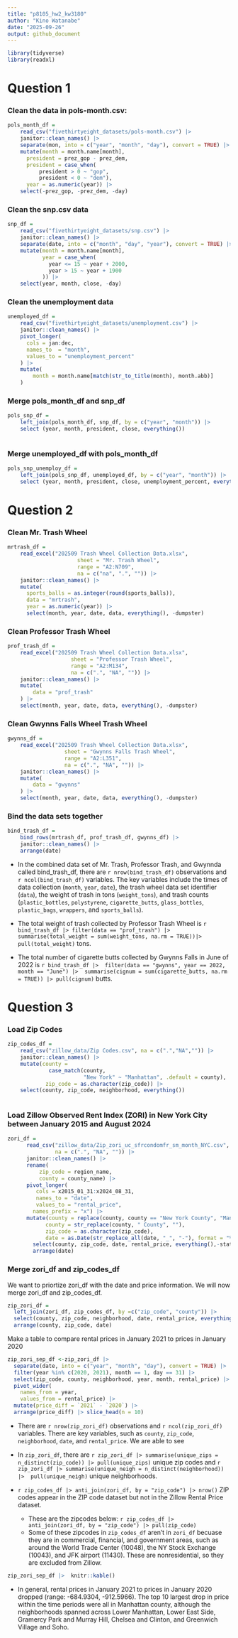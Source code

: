```yaml
---
title: "p8105_hw2_kw3180"
author: "Kino Watanabe"
date: "2025-09-26"
output: github_document
---
```


```r
library(tidyverse)
library(readxl)
```
# Question 1

### Clean the data in pols-month.csv:

```r
pols_month_df = 
    read_csv("fivethirtyeight_datasets/pols-month.csv") |> 
    janitor::clean_names() |> 
    separate(mon, into = c("year", "month", "day"), convert = TRUE) |> 
    mutate(month = month.name[month],
      president = prez_gop - prez_dem,
      president = case_when(
          president > 0 ~ "gop",
          president < 0 ~ "dem"),
      year = as.numeric(year)) |> 
    select(-prez_gop, -prez_dem, -day)
```

### Clean the snp.csv data
```r
snp_df = 
    read_csv("fivethirtyeight_datasets/snp.csv") |> 
    janitor::clean_names() |> 
    separate(date, into = c("month", "day", "year"), convert = TRUE) |> 
    mutate(month = month.name[month],
           year = case_when(
             year <= 15 ~ year + 2000,
             year > 15 ~ year + 1900
           )) |> 
    select(year, month, close, -day)
```

### Clean the unemployment data

```r
unemployed_df = 
    read_csv("fivethirtyeight_datasets/unemployment.csv") |> 
    janitor::clean_names() |> 
    pivot_longer(
      cols = jan:dec,
      names_to  = "month",
      values_to = "unemployment_percent"
    ) |> 
    mutate(
        month = month.name[match(str_to_title(month), month.abb)]
    )
```

### Merge pols_month_df and snp_df

```r
pols_snp_df = 
    left_join(pols_month_df, snp_df, by = c("year", "month")) |> 
    select (year, month, president, close, everything())
    
```
### Merge unemployed_df with pols_month_df

```r
pols_snp_unemploy_df = 
    left_join(pols_snp_df, unemployed_df, by = c("year", "month")) |> 
    select (year, month, president, close, unemployment_percent, everything())
```


# Question 2 

### Clean Mr. Trash Wheel
```r
mrtrash_df = 
    read_excel("202509 Trash Wheel Collection Data.xlsx", 
                      sheet = "Mr. Trash Wheel",
                      range = "A2:N709",
                      na = c("na", ".", "")) |> 
    janitor::clean_names() |> 
    mutate(
      sports_balls = as.integer(round(sports_balls)),
      data = "mrtrash",
      year = as.numeric(year)) |> 
      select(month, year, date, data, everything(), -dumpster)
```

### Clean Professor Trash Wheel
```r
prof_trash_df =
    read_excel("202509 Trash Wheel Collection Data.xlsx",
                    sheet = "Professor Trash Wheel",
                    range = "A2:M134",
                    na = c(".", "NA", "")) |> 
    janitor::clean_names() |> 
    mutate(
        data = "prof_trash"
    ) |> 
    select(month, year, date, data, everything(), -dumpster)
```

### Clean Gwynns Falls Wheel Trash Wheel
```r
gwynns_df = 
    read_excel("202509 Trash Wheel Collection Data.xlsx",
                  sheet = "Gwynns Falls Trash Wheel",
                  range = "A2:L351",
                  na = c(".", "NA", "")) |> 
    janitor::clean_names() |> 
    mutate(
        data = "gwynns"
    ) |> 
    select(month, year, date, data, everything(), -dumpster)
```

### Bind the data sets together

```r
bind_trash_df = 
    bind_rows(mrtrash_df, prof_trash_df, gwynns_df) |> 
    janitor::clean_names() |> 
    arrange(date)
```

* In the combined data set of Mr. Trash, Professor Trash, and Gwynnda called bind_trash_df, there are `r nrow(bind_trash_df)` observations and `r ncol(bind_trash_df)` variables. The key variables include the times of data collection (`month`, `year`, `date`), the trash wheel data set identifier (`data`), the weight of trash in tons (`weight_tons`), and trash counts (`plastic_bottles`, `polystyrene`, `cigarette_butts`, `glass_bottles`, `plastic_bags`, `wrappers`, and `sports_balls`).

* The total weight of trash collected by Professor Trash Wheel is `r bind_trash_df |> filter(data == "prof_trash") |> summarise(total_weight = sum(weight_tons, na.rm = TRUE))|> pull(total_weight)` tons.

* The total number of cigarette butts collected by Gwynns Falls in June of 2022 is
`r bind_trash_df |>  filter(data == "gwynns", year == 2022, month == "June") |>  summarise(cignum = sum(cigarette_butts, na.rm = TRUE)) |> pull(cignum)` butts.


# Question 3

### Load Zip Codes
```r
zip_codes_df = 
    read_csv("zillow_data/Zip Codes.csv", na = c(".","NA","")) |> 
    janitor::clean_names() |> 
    mutate(county = 
             case_match(county,
                        "New York" ~ "Manhattan", .default = county),
            zip_code = as.character(zip_code)) |> 
    select(county, zip_code, neighborhood, everything())
    
```

### Load Zillow Observed Rent Index (ZORI) in New York City between January 2015 and August 2024
```r
zori_df = 
      read_csv("zillow_data/Zip_zori_uc_sfrcondomfr_sm_month_NYC.csv", 
               na = c(".", "NA", "")) |> 
      janitor::clean_names() |> 
      rename(
          zip_code = region_name,
          county = county_name) |> 
      pivot_longer(
         cols = x2015_01_31:x2024_08_31,
         names_to = "date",
         values_to = "rental_price",
        names_prefix = "x") |> 
      mutate(county = replace(county, county == "New York County", "Manhattan"),
            county = str_replace(county, " County", ""),
            zip_code = as.character(zip_code),
            date = as.Date(str_replace_all(date, "_", "-"), format = "%Y-%m-%d")) |> 
        select(county, zip_code, date, rental_price, everything(),-state_name) |> 
        arrange(date)
```
### Merge zori_df and zip_codes_df
We want to priortize zori_df with the date and price information. We will now merge zori_df and zip_codes_df.

```r
zip_zori_df = 
  left_join(zori_df, zip_codes_df, by =c("zip_code", "county")) |> 
  select(county, zip_code, neighborhood, date, rental_price, everything()) |> 
  arrange(county, zip_code, date)
```
Make a table to compare rental prices in January 2021 to prices in January 2020
```r
zip_zori_sep_df <-zip_zori_df |> 
  separate(date, into = c("year", "month", "day"), convert = TRUE) |> 
  filter(year %in% c(2020, 2021), month == 1, day == 31) |> 
  select(zip_code, county, neighborhood, year, month, rental_price) |>
  pivot_wider(
    names_from = year,
    values_from = rental_price) |> 
  mutate(price_diff = `2021` - `2020`) |> 
  arrange(price_diff) |> slice_head(n = 10)
```

* There are `r nrow(zip_zori_df)` observations and `r ncol(zip_zori_df)` variables. There are key variables, such as `county`, `zip_code`, `neighborhood`, `date`, and `rental_price`. We are able to see 
* In `zip_zori_df`, there are `r zip_zori_df |> summarise(unique_zips = n_distinct(zip_code)) |> pull(unique_zips)` unique zip codes and `r zip_zori_df |> summarise(unique_neigh = n_distinct(neighborhood)) |>  pull(unique_neigh)` unique neighborhoods.

* `r zip_codes_df |> anti_join(zori_df, by = "zip_code") |> nrow()` ZIP codes appear in the ZIP code dataset but not in the Zillow Rental Price dataset. 
    * These are the zipcodes below: `r zip_codes_df |> anti_join(zori_df, by = "zip_code") |> pull(zip_code)`
    * Some of these zipcodes in `zip_codes_df` aren't in `zori_df` becuase they are in commercial, financial, and government areas, such as around the World Trade Center (10048), the NY Stock Exchange (10043), and JFK airport (11430). These are nonresidential, so they are excluded from Zillow.

```r
zip_zori_sep_df |>  knitr::kable()
```

* In general, rental prices in January 2021 to prices in January 2020 dropped (range: -684.9304, -912.5966). The top 10 largest drop in price within the time periods were all in Manhattan county, although the neighborhoods spanned across Lower Manhattan, Lower East Side, Gramercy Park and Murray Hill, Chelsea and Clinton, and Greenwich Village and Soho.
